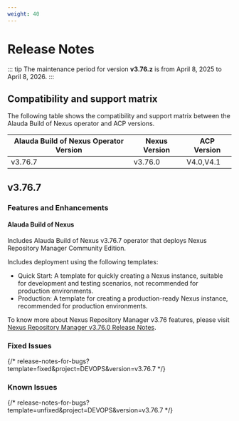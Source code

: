 ```yaml
---
weight: 40
---
```


# Release Notes

::: tip
The maintenance period for version **v3.76.z** is from April 8, 2025 to April 8, 2026. 
:::

## Compatibility and support matrix

The following table shows the compatibility and support matrix between the Alauda Build of Nexus operator and ACP versions.

| Alauda Build of Nexus Operator Version | Nexus Version |  ACP Version |
| --------------------------------- | --------------- | --------------- |
| v3.76.7                           | v3.76.0         | V4.0,V4.1 |



## v3.76.7

### Features and Enhancements

#### Alauda Build of Nexus

Includes Alauda Build of Nexus v3.76.7 operator that deploys Nexus Repository Manager Community Edition.

Includes deployment using the following templates:

- Quick Start: A template for quickly creating a Nexus instance, suitable for development and testing scenarios, not recommended for production environments.
- Production: A template for creating a production-ready Nexus instance, recommended for production environments.


To know more about Nexus Repository Manager v3.76 features, please visit [Nexus Repository Manager v3.76.0 Release Notes](https://help.sonatype.com/en/sonatype-nexus-repository-3-76-0-release-notes.html#what-s-new-in-3-76-0-).

### Fixed Issues


{/* release-notes-for-bugs?template=fixed&project=DEVOPS&version=v3.76.7 */}


### Known Issues

{/* release-notes-for-bugs?template=unfixed&project=DEVOPS&version=v3.76.7 */}
